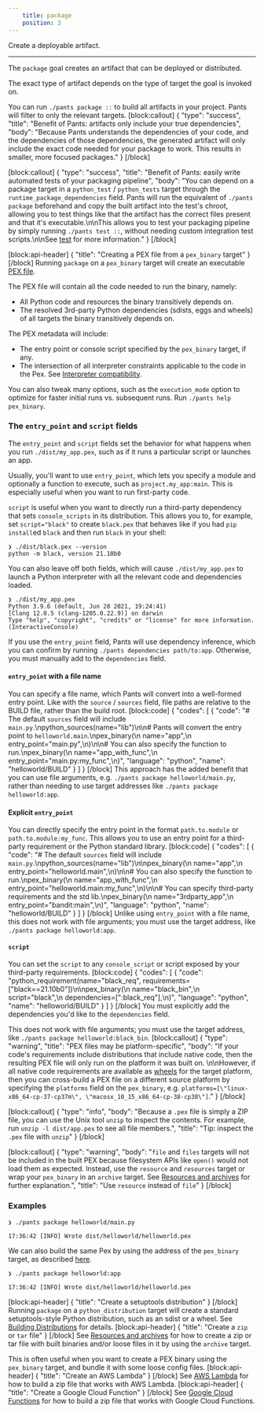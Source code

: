 ```yaml
---
    title: package
    position: 3
---
```


Create a deployable artifact.

---

The `package` goal creates an artifact that can be deployed or distributed.

The exact type of artifact depends on the type of target the goal is invoked on.

You can run `./pants package ::` to build all artifacts in your project. Pants will filter to only the relevant targets.
[block:callout]
{
  "type": "success",
  "title": "Benefit of Pants: artifacts only include your true dependencies",
  "body": "Because Pants understands the dependencies of your code, and the dependencies of those dependencies, the generated artifact will only include the exact code needed for your package to work. This results in smaller, more focused packages."
}
[/block]

[block:callout]
{
  "type": "success",
  "title": "Benefit of Pants: easily write automated tests of your packaging pipeline",
  "body": "You can depend on a package target in a `python_test` / `python_tests` target through the `runtime_package_dependencies` field. Pants will run the equivalent of `./pants package` beforehand and copy the built artifact into the test's chroot, allowing you to test things like that the artifact has the correct files present and that it's executable.\n\nThis allows you to test your packaging pipeline by simply running `./pants test ::`, without needing custom integration test scripts.\n\nSee [test](doc:python-test-goal) for more information."
}
[/block]

[block:api-header]
{
  "title": "Creating a PEX file from a `pex_binary` target"
}
[/block]
Running `package` on a `pex_binary` target will create an executable [PEX file](doc:pex-files).

The PEX file will contain all the code needed to run the binary, namely:
- All Python code and resources the binary transitively depends on.
- The resolved 3rd-party Python dependencies (sdists, eggs and wheels) of all targets the binary transitively depends on.

The PEX metadata will include:
- The entry point or console script specified by the `pex_binary` target, if any.
- The intersection of all interpreter constraints applicable to the code in the Pex. See [Interpreter compatibility](doc:python-interpreter-compatibility).

You can also tweak many options, such as the `execution_mode` option to optimize for faster initial runs vs. subsequent runs. Run `./pants help pex_binary`.

### The `entry_point` and `script` fields

The `entry_point` and `script` fields set the behavior for what happens when you run `./dist/my_app.pex`, such as if it runs a particular script or launches an app.

Usually, you'll want to use `entry_point`, which lets you specify a module and optionally a function to execute, such as `project.my_app:main`. This is especially useful when you want to run first-party code.

`script` is useful when you want to directly run a third-party dependency that sets `console_scripts` in its distribution. This allows you to, for example, set `script="black"` to create `black.pex` that behaves like if you had `pip install`ed `black` and then run `black` in your shell:

```
❯ ./dist/black.pex --version
python -m black, version 21.10b0
```

You can also leave off both fields, which will cause `./dist/my_app.pex` to launch a Python interpreter with all the relevant code and dependencies loaded.

```
❯ ./dist/my_app.pex
Python 3.9.6 (default, Jun 28 2021, 19:24:41)
[Clang 12.0.5 (clang-1205.0.22.9)] on darwin
Type "help", "copyright", "credits" or "license" for more information.
(InteractiveConsole)
```

If you use the `entry_point` field,  Pants will use dependency inference, which you can confirm by running `./pants dependencies path/to:app`. Otherwise, you must manually add to the `dependencies` field.

#### `entry_point` with a file name

You can specify a file name, which Pants will convert into a well-formed entry point. Like with the `source` / `sources` field, file paths are relative to the BUILD file, rather than the build root.
[block:code]
{
  "codes": [
    {
      "code": "# The default `sources` field will include `main.py`.\npython_sources(name=\"lib\")\n\n# Pants will convert the entry point to `helloworld.main`.\npex_binary(\n  name=\"app\",\n  entry_point=\"main.py\",\n)\n\n# You can also specify the function to run.\npex_binary(\n  name=\"app_with_func\",\n  entry_point=\"main.py:my_func\",\n)",
      "language": "python",
      "name": "helloworld/BUILD"
    }
  ]
}
[/block]
This approach has the added benefit that you can use file arguments, e.g. `./pants package helloworld/main.py`, rather than needing to use target addresses like `./pants package helloworld:app`.

#### Explicit `entry_point`

You can directly specify the entry point in the format `path.to.module` or `path.to.module:my_func`. This allows you to use an entry point for a third-party requirement or the Python standard library.
[block:code]
{
  "codes": [
    {
      "code": "# The default `sources` field will include `main.py`.\npython_sources(name=\"lib\")\n\npex_binary(\n  name=\"app\",\n  entry_point=\"helloworld.main\",\n)\n\n# You can also specify the function to run.\npex_binary(\n  name=\"app_with_func\",\n  entry_point=\"helloworld.main:my_func\",\n)\n\n# You can specify third-party requirements and the std lib.\npex_binary(\n  name=\"3rdparty_app\",\n  entry_point=\"bandit:main\",\n)",
      "language": "python",
      "name": "helloworld/BUILD"
    }
  ]
}
[/block]
Unlike using `entry_point` with a file name, this does not work with file arguments; you must use the target address, like `./pants package helloworld:app`.

#### `script`

You can set the `script` to any `console_script` or script exposed by your third-party requirements.
[block:code]
{
  "codes": [
    {
      "code": "python_requirement(name=\"black_req\", requirements=[\"black==21.10b0\"])\n\npex_binary(\n  name=\"black_bin\",\n  script=\"black\",\n  dependencies=[\":black_req\"],\n)",
      "language": "python",
      "name": "helloworld/BUILD"
    }
  ]
}
[/block]
You must explicitly add the dependencies you'd like to the `dependencies` field.

This does not work with file arguments; you must use the target address, like `./pants package helloworld:black_bin`.
[block:callout]
{
  "type": "warning",
  "title": "PEX files may be platform-specific",
  "body": "If your code's requirements include distributions that include native code, then the resulting PEX file will only run on the platform it was built on. \n\nHowever, if all native code requirements are available as [wheels](https://packaging.python.org/glossary/#term-wheel) for the target platform, then you can cross-build a PEX file on a different source platform by specifying the `platforms` field on the `pex_binary`, e.g. `platforms=[\"linux-x86_64-cp-37-cp37m\", \"macosx_10_15_x86_64-cp-38-cp38\"]`."
}
[/block]

[block:callout]
{
  "type": "info",
  "body": "Because a `.pex` file is simply a ZIP file, you can use the Unix tool `unzip` to inspect the contents. For example, run `unzip -l dist/app.pex` to see all file members.",
  "title": "Tip: inspect the `.pex` file with `unzip`"
}
[/block]

[block:callout]
{
  "type": "warning",
  "body": "`file` and `files` targets will not be included in the built PEX because filesystem APIs like `open()` would not load them as expected. Instead, use the `resource` and `resources` target or wrap your `pex_binary` in an `archive` target. See [Resources and archives](doc:resources) for further explanation.",
  "title": "Use `resource` instead of `file`"
}
[/block]
### Examples

```
❯ ./pants package helloworld/main.py

17:36:42 [INFO] Wrote dist/helloworld/helloworld.pex
```

We can also build the same Pex by using the address of the `pex_binary` target, as described [here](doc:targets).

```
❯ ./pants package helloworld:app

17:36:42 [INFO] Wrote dist/helloworld/helloworld.pex
```
[block:api-header]
{
  "title": "Create a setuptools distribution"
}
[/block]
Running `package` on a `python_distribution` target will create a standard setuptools-style Python distribution, such as an sdist or a wheel. See [Building Distributions](doc:python-distributions) for details.
[block:api-header]
{
  "title": "Create a `zip` or `tar` file"
}
[/block]
See [Resources and archives](doc:resources) for how to create a zip or tar file with built binaries and/or loose files in it by using the `archive` target. 

This is often useful when you want to create a PEX binary using the `pex_binary` target, and bundle it with some loose config files.
[block:api-header]
{
  "title": "Create an AWS Lambda"
}
[/block]
See [AWS Lambda](doc:awslambda-python) for how to build a zip file that works with AWS Lambda.
[block:api-header]
{
  "title": "Create a Google Cloud Function"
}
[/block]
See [Google Cloud Functions](doc:google-cloud-function-python) for how to build a zip file that works with Google Cloud Functions.